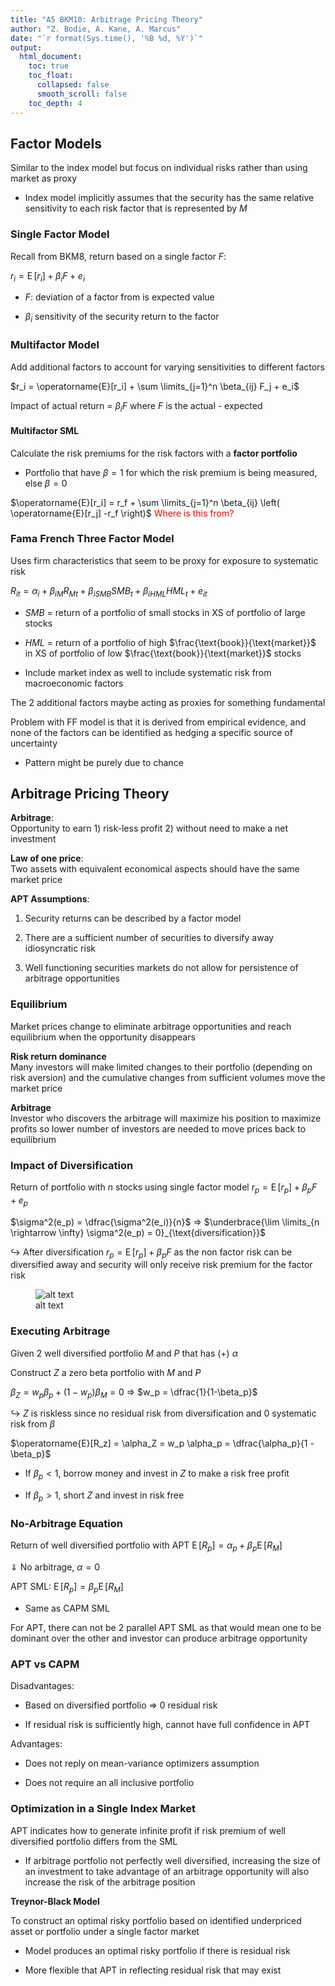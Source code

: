 ```yaml
---
title: "A5 BKM10: Arbitrage Pricing Theory"
author: "Z. Bodie, A. Kane, A. Marcus"
date: "`r format(Sys.time(), '%B %d, %Y')`"
output: 
  html_document:
    toc: true
    toc_float:
      collapsed: false
      smooth_scroll: false
    toc_depth: 4
---
```


## Factor Models

Similar to the index model but focus on individual risks rather than using market as proxy

* Index model implicitly assumes that the security has the same relative sensitivity to each risk factor that is represented by $M$

### Single Factor Model

Recall from BKM8, return based on a single factor $F$:

$r_i = \operatorname{E}[r_i] + \beta_i F + e_i$

* $F$: deviation of a factor from is expected value

* $\beta_i$ sensitivity of the security return to the factor

### Multifactor Model

Add additional factors to account for varying sensitivities to different factors

$r_i = \operatorname{E}[r_i] + \sum \limits_{j=1}^n \beta_{ij} F_j + e_i$

Impact of actual return = $\beta_i F$ where $F$ is the actual - expected

#### Multifactor SML

Calculate the risk premiums for the risk factors with a **factor portfolio**

* Portfolio that have $\beta = 1$ for which the risk premium is being measured, else $\beta = 0$

$\operatorname{E}[r_i] = r_f + \sum \limits_{j=1}^n \beta_{ij} \left( \operatorname{E}[r_j] -r_f \right)$ <span style="color:red">Where is this from?</span>

### Fama French Three Factor Model

Uses firm characteristics that seem to be proxy for exposure to systematic risk

$R_{it} = \alpha_i + \beta_{iM}R_{Mt} + \beta_{iSMB}SMB_t + \beta_{iHML}HML_t + e_{it}$

* $SMB$ = return of a portfolio of small stocks in XS of portfolio of large stocks

* $HML$ = return of a portfolio of high $\frac{\text{book}}{\text{market}}$ in XS of portfolio of low $\frac{\text{book}}{\text{market}}$ stocks

* Include market index as well to include systematic risk from macroeconomic factors

The 2 additional factors maybe acting as proxies for something fundamental

Problem with FF model is that it is derived from empirical evidence, and none of the factors can be identified as hedging a specific source of uncertainty

* Pattern might be purely due to chance

## Arbitrage Pricing Theory

**Arbitrage**:  
Opportunity to earn 1) risk-less profit 2) without need to make a net investment

**Law of one price**:  
Two assets with equivalent economical aspects should have the same market price

**APT Assumptions**:

1) Security returns can be described by a factor model

2) There are a sufficient number of securities to diversify away idiosyncratic risk

3) Well functioning securities markets do not allow for persistence of arbitrage opportunities

### Equilibrium

Market prices change to eliminate arbitrage opportunities and reach equilibrium when the opportunity disappears

**Risk return dominance**  
Many investors will make limited changes to their portfolio (depending on risk aversion) and the cumulative changes from sufficient volumes move the market price

**Arbitrage**  
Investor who discovers the arbitrage will maximize his position to maximize profits so lower number of investors are needed to move prices back to equilibrium

### Impact of Diversification

Return of portfolio with $n$ stocks using single factor model
$r_p = \operatorname{E}[r_p] + \beta_p F + e_p$

$\sigma^2(e_p) = \dfrac{\sigma^2(e_i)}{n}$ $\Rightarrow$ $\underbrace{\lim \limits_{n \rightarrow \infty} \sigma^2(e_p) = 0}_{\text{diversification}}$

$\hookrightarrow$ After diversification $r_p = \operatorname{E}[r_p] + \beta_p F$ as the non factor risk can be diversified away and security will only receive risk premium for the factor risk

![alt text](figures/Exam 9 - 10.png)

### Executing Arbitrage

Given 2 well diversified portfolio $M$ and $P$ that has (+) $\alpha$

Construct $Z$ a zero beta portfolio with $M$ and $P$

$\beta_Z = w_p \beta_p + (1-w_p)\beta_M = 0$ $\Rightarrow$ $w_p = \dfrac{1}{1-\beta_p}$

$\hookrightarrow$ $Z$ is riskless since no residual risk from diversification and 0 systematic risk from $\beta$

$\operatorname{E}[R_z] = \alpha_Z = w_p \alpha_p = \dfrac{\alpha_p}{1 - \beta_p}$

* If $\beta_p < 1$, borrow money and invest in $Z$ to make a risk free profit

* If $\beta_p > 1$, short $Z$ and invest in risk free

### No-Arbitrage Equation

Return of well diversified portfolio with APT $\operatorname{E}[R_p] = \alpha_p + \beta_p \operatorname{E}[R_M]$

$\Downarrow$ No arbitrage, $\alpha = 0$

APT SML: $\operatorname{E}[R_p] = \beta_p \operatorname{E}[R_M]$

* Same as CAPM SML

For APT, there can not be 2 parallel APT SML as that would mean one to be dominant over the other and investor can produce arbitrage opportunity

### APT vs CAPM

Disadvantages:

* Based on diversified portfolio $\Rightarrow$ 0 residual risk

* If residual risk is sufficiently high, cannot have full confidence in APT

Advantages:

* Does not reply on mean-variance optimizers assumption

* Does not require an all inclusive portfolio

### Optimization in a Single Index Market

APT indicates how to generate infinite profit if risk premium of well diversified portfolio differs from the SML

* If arbitrage portfolio not perfectly well diversified, increasing the size of an investment to take advantage of an arbitrage opportunity will also increase the risk of the arbitrage position

**Treynor-Black Model**

To construct an optimal risky portfolio based on identified underpriced asset or portfolio under a single factor market

* Model produces an optimal risky portfolio if there is residual risk

* More flexible that APT in reflecting residual risk that may exist